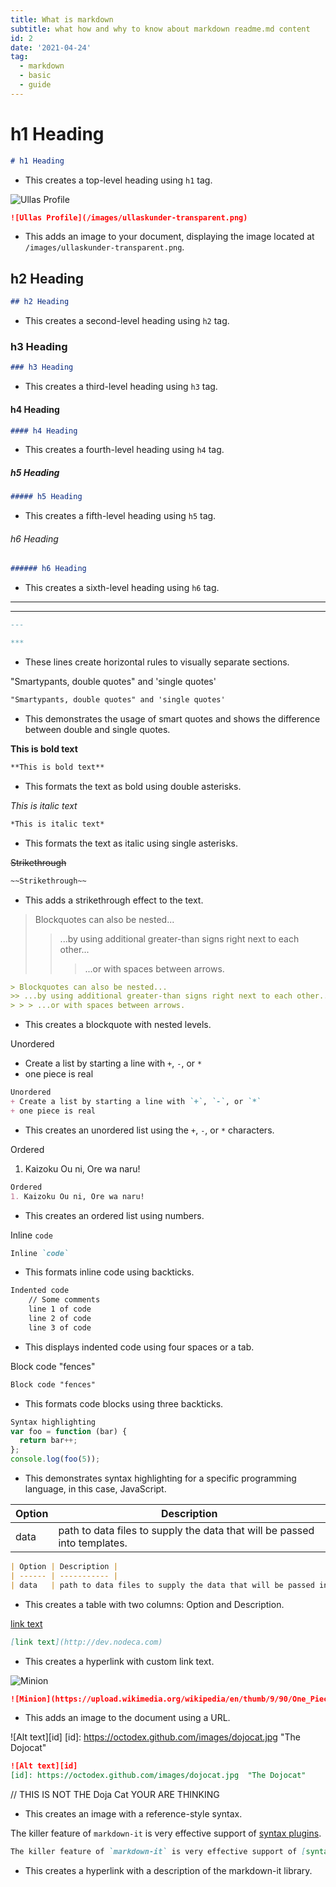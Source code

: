 ```yaml
---
title: What is markdown
subtitle: what how and why to know about markdown readme.md content
id: 2
date: '2021-04-24'
tag:
  - markdown
  - basic
  - guide
---
```


# h1 Heading

```md
# h1 Heading
```
- This creates a top-level heading using `h1` tag.

![Ullas Profile](/images/ullaskunder-transparent.png)

```md
![Ullas Profile](/images/ullaskunder-transparent.png)
```
- This adds an image to your document, displaying the image located at `/images/ullaskunder-transparent.png`.

## h2 Heading

```md
## h2 Heading
```
- This creates a second-level heading using `h2` tag.


### h3 Heading

```md
### h3 Heading
```
- This creates a third-level heading using `h3` tag.

#### h4 Heading

```md
#### h4 Heading
```
- This creates a fourth-level heading using `h4` tag.

##### h5 Heading

```md
##### h5 Heading
```
- This creates a fifth-level heading using `h5` tag.

###### h6 Heading

```md
###### h6 Heading
```
- This creates a sixth-level heading using `h6` tag.

---

***

```md
---

***
```
- These lines create horizontal rules to visually separate sections.

"Smartypants, double quotes" and 'single quotes'

```md
"Smartypants, double quotes" and 'single quotes'
```
- This demonstrates the usage of smart quotes and shows the difference between double and single quotes.

**This is bold text**

```md
**This is bold text**
```
- This formats the text as bold using double asterisks.

*This is italic text*

```md
*This is italic text*
```
- This formats the text as italic using single asterisks.

~~Strikethrough~~

```md
~~Strikethrough~~
```
- This adds a strikethrough effect to the text.

> Blockquotes can also be nested...
>> ...by using additional greater-than signs right next to each other...
> > > ...or with spaces between arrows.

```md
> Blockquotes can also be nested...
>> ...by using additional greater-than signs right next to each other...
> > > ...or with spaces between arrows.
```
- This creates a blockquote with nested levels.

Unordered
+ Create a list by starting a line with `+`, `-`, or `*`
+ one piece is real

```md
Unordered
+ Create a list by starting a line with `+`, `-`, or `*`
+ one piece is real
```
- This creates an unordered list using the `+`, `-`, or `*` characters.


Ordered
1. Kaizoku Ou ni, Ore wa naru!

```md
Ordered
1. Kaizoku Ou ni, Ore wa naru!
```
- This creates an ordered list using numbers.

Inline `code`

```md
Inline `code`
```
- This formats inline code using backticks.

```md
Indented code
    // Some comments
    line 1 of code
    line 2 of code
    line 3 of code
```
- This displays indented code using four spaces or a tab.

Block code "fences"

```md
Block code "fences"
```
- This formats code blocks using three backticks.

```js
Syntax highlighting
var foo = function (bar) {
  return bar++;
};
console.log(foo(5));
```
- This demonstrates syntax highlighting for a specific programming language, in this case, JavaScript.

| Option | Description |
| ------ | ----------- |
| data   | path to data files to supply the data that will be passed into templates. |

```md
| Option | Description |
| ------ | ----------- |
| data   | path to data files to supply the data that will be passed into templates. |
```
- This creates a table with two columns: Option and Description.

[link text](http://dev.nodeca.com)

```md
[link text](http://dev.nodeca.com)
```
- This creates a hyperlink with custom link text.

![Minion](https://upload.wikimedia.org/wikipedia/en/thumb/9/90/One_Piece%2C_Volume_61_Cover_%28Japanese%29.jpg/220px-One_Piece%2C_Volume_61_Cover_%28Japanese%29.jpg)

```md
![Minion](https://upload.wikimedia.org/wikipedia/en/thumb/9/90/One_Piece%2C_Volume_61_Cover_%28Japanese%29.jpg/220px-One_Piece%2C_Volume_61_Cover_%28Japanese%29.jpg)
```
- This adds an image to the document using a URL.

![Alt text][id]
[id]: https://octodex.github.com/images/dojocat.jpg  "The Dojocat"

```md
![Alt text][id]
[id]: https://octodex.github.com/images/dojocat.jpg  "The Dojocat"

```
// THIS IS NOT THE Doja Cat YOUR ARE THINKING

- This creates an image with a reference-style syntax.

The killer feature of `markdown-it` is very effective support of [syntax plugins](https://www.npmjs.org/browse/keyword/markdown-it-plugin).

```md
The killer feature of `markdown-it` is very effective support of [syntax plugins](https://www.npmjs.org/browse/keyword/markdown-it-plugin).
```
- This creates a hyperlink with a description of the markdown-it library.
